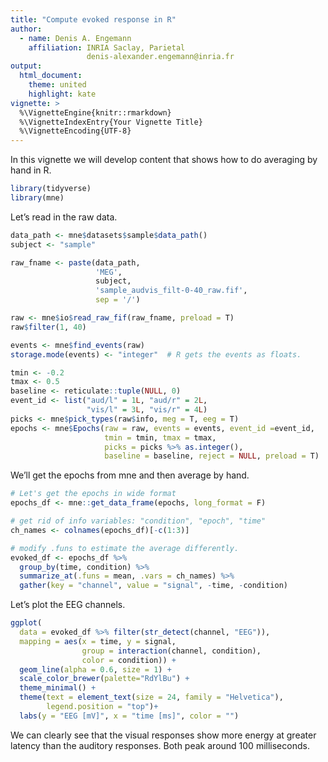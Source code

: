 ```yaml
---
title: "Compute evoked response in R"
author: 
  - name: Denis A. Engemann
    affiliation: INRIA Saclay, Parietal
                 denis-alexander.engemann@inria.fr
output:
  html_document:
    theme: united
    highlight: kate
vignette: >
  %\VignetteEngine{knitr::rmarkdown}
  %\VignetteIndexEntry{Your Vignette Title}
  %\VignetteEncoding{UTF-8}
---
```


In this vignette we will develop content that shows how to do
averaging by hand in R.

```r
library(tidyverse)
library(mne)
```

Let's read in the raw data.

```r
data_path <- mne$datasets$sample$data_path()
subject <- "sample"

raw_fname <- paste(data_path,
                   'MEG', 
                   subject,
                   'sample_audvis_filt-0-40_raw.fif',
                   sep = '/')

raw <- mne$io$read_raw_fif(raw_fname, preload = T)
raw$filter(1, 40)

events <- mne$find_events(raw)
storage.mode(events) <- "integer"  # R gets the events as floats.

tmin <- -0.2
tmax <- 0.5
baseline <- reticulate::tuple(NULL, 0)
event_id <- list("aud/l" = 1L, "aud/r" = 2L,
                 "vis/l" = 3L, "vis/r" = 4L)
picks <- mne$pick_types(raw$info, meg = T, eeg = T)
epochs <- mne$Epochs(raw = raw, events = events, event_id =event_id,
                     tmin = tmin, tmax = tmax,
                     picks = picks %>% as.integer(),
                     baseline = baseline, reject = NULL, preload = T) 
```

We'll get the epochs from mne and then average by hand.

```r
# Let's get the epochs in wide format
epochs_df <- mne::get_data_frame(epochs, long_format = F)

# get rid of info variables: "condition", "epoch", "time"  
ch_names <- colnames(epochs_df)[-c(1:3)]

# modify .funs to estimate the average differently.
evoked_df <- epochs_df %>%
  group_by(time, condition) %>%
  summarize_at(.funs = mean, .vars = ch_names) %>% 
  gather(key = "channel", value = "signal", -time, -condition)
```

Let's plot the EEG channels.

```r
ggplot(
  data = evoked_df %>% filter(str_detect(channel, "EEG")),
  mapping = aes(x = time, y = signal,
                group = interaction(channel, condition),
                color = condition)) +
  geom_line(alpha = 0.6, size = 1) +
  scale_color_brewer(palette="RdYlBu") +
  theme_minimal() +
  theme(text = element_text(size = 24, family = "Helvetica"),
        legend.position = "top")+
  labs(y = "EEG [mV]", x = "time [ms]", color = "")
```

We can clearly see that the visual responses show more energy
at greater latency than the auditory responses. Both peak around 100
milliseconds.
